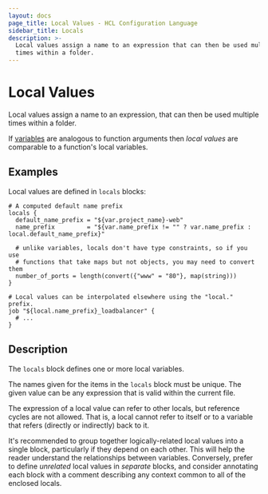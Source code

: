 ```yaml
---
layout: docs
page_title: Local Values - HCL Configuration Language
sidebar_title: Locals
description: >-
  Local values assign a name to an expression that can then be used multiple
  times within a folder.
---
```


# Local Values

Local values assign a name to an expression, that can then be used multiple
times within a folder.

If [variables](/docs/job-specification/hcl2/variables) are analogous to
function arguments then _local values_ are comparable to a function's local
variables.

## Examples

Local values are defined in `locals` blocks:

```hcl
# A computed default name prefix
locals {
  default_name_prefix = "${var.project_name}-web"
  name_prefix         = "${var.name_prefix != "" ? var.name_prefix : local.default_name_prefix}"

  # unlike variables, locals don't have type constraints, so if you use
  # functions that take maps but not objects, you may need to convert them
  number_of_ports = length(convert({"www" = "80"}, map(string)))
}

# Local values can be interpolated elsewhere using the "local." prefix.
job "${local.name_prefix}_loadbalancer" {
  # ...
}
```

## Description

The `locals` block defines one or more local variables.

The names given for the items in the `locals` block must be unique. The given
value can be any expression that is valid within the current file.

The expression of a local value can refer to other locals, but reference cycles
are not allowed. That is, a local cannot refer to itself or to a variable that
refers (directly or indirectly) back to it.

It's recommended to group together logically-related local values into a single
block, particularly if they depend on each other. This will help the reader
understand the relationships between variables. Conversely, prefer to define
_unrelated_ local values in _separate_ blocks, and consider annotating each
block with a comment describing any context common to all of the enclosed
locals.
